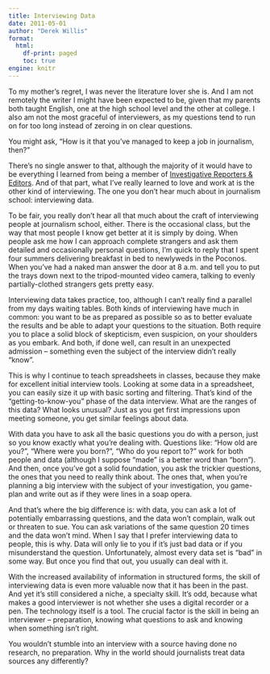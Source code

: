 ```yaml
---
title: Interviewing Data
date: 2011-05-01
author: "Derek Willis"
format:
  html:
    df-print: paged
    toc: true
engine: knitr
---
```


To my mother's regret, I was never the literature lover she is. And I am not remotely the writer I might have been expected to be, given that my parents both taught English, one at the high school level and the other at college. I also am not the most graceful of interviewers, as my questions tend to run on for too long instead of zeroing in on clear questions.

You might ask, "How is it that you've managed to keep a job in journalism, then?"

There's no single answer to that, although the majority of it would have to be everything I learned from being a member of [Investigative Reporters & Editors](http://www.ire.org/). And of that part, what I've really learned to love and work at is the other kind of interviewing. The one you don't hear much about in journalism school: interviewing data.

To be fair, you really don't hear all that much about the craft of interviewing people at journalism school, either. There is the occasional class, but the way that most people I know get better at it is simply by doing. When people ask me how I can approach complete strangers and ask them detailed and occasionally personal questions, I'm quick to reply that I spent four summers delivering breakfast in bed to newlyweds in the Poconos. When you've had a naked man answer the door at 8 a.m. and tell you to put the trays down next to the tripod-mounted video camera, talking to evenly partially-clothed strangers gets pretty easy.

Interviewing data takes practice, too, although I can't really find a parallel from my days waiting tables. Both kinds of interviewing have much in common: you want to be as prepared as possible so as to better evaluate the results and be able to adapt your questions to the situation. Both require you to place a solid block of skepticism, even suspicion, on your shoulders as you embark. And both, if done well, can result in an unexpected admission – something even the subject of the interview didn't really "know".

This is why I continue to teach spreadsheets in classes, because they make for excellent initial interview tools. Looking at some data in a spreadsheet, you can easily size it up with basic sorting and filtering. That's kind of the "getting-to-know-you" phase of the data interview. What are the ranges of this data? What looks unusual? Just as you get first impressions upon meeting someone, you get similar feelings about data.

With data you have to ask all the basic questions you do with a person, just so you know exactly what you're dealing with. Questions like: "How old are you?", "Where were you born?", "Who do you report to?" work for both people and data (although I suppose "made" is a better word than "born"). And then, once you've got a solid foundation, you ask the trickier questions, the ones that you need to really think about. The ones that, when you're planning a big interview with the subject of your investigation, you game-plan and write out as if they were lines in a soap opera.

And that's where the big difference is: with data, you can ask a lot of potentially embarrassing questions, and the data won't complain, walk out or threaten to sue. You can ask variations of the same question 20 times and the data won't mind. When I say that I prefer interviewing data to people, this is why. Data will only lie to you if it's just bad data or if you misunderstand the question. Unfortunately, almost every data set is "bad" in some way. But once you find that out, you usually can deal with it.

With the increased availability of information in structured forms, the skill of interviewing data is even more valuable now that it has been in the past. And yet it's still considered a niche, a specialty skill. It's odd, because what makes a good interviewer is not whether she uses a digital recorder or a pen. The technology itself is a tool. The crucial factor is the skill in being an interviewer – preparation, knowing what questions to ask and knowing when something isn't right.

You wouldn't stumble into an interview with a source having done no research, no preparation. Why in the world should journalists treat data sources any differently?
